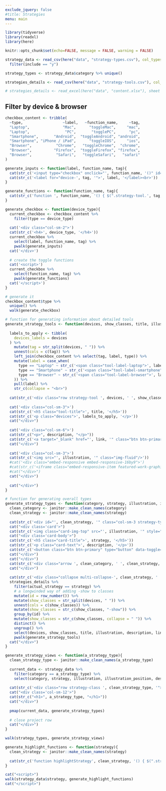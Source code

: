```yaml
---
exclude_jquery: false
#title: Strategies
menu: main
---
```


```r
library(tidyverse)
library(readxl)
library(here)

knitr::opts_chunk$set(echo=FALSE, message = FALSE, warning = FALSE)

strategy_data <- read_csv(here("data", "strategy-types.csv"), col_types = cols(.default = "c")) %>%
  filter(include == "y")

strategy_types <- strategy_data$category %>% unique()

strategies_details <- read_csv(here("data", "strategy-tools.csv"), col_types = cols(.default = "c"))

# strategies_details <- read_excel(here("data", "content.xlsx"), sheet = "strategy-tools")

```



<div class="strategy-page">

<div class="row">

<div class="col-sm-2">
<nav id="toc" data-toggle="toc" class="sticky-top"></nav>
</div>

<div class="col-sm-10">
<h2>Filter by device & browser</h2>

<div class="row tool-filters">

```r
checkbox_content <- tribble(
  ~type,                  ~label,   ~function_name,     ~tag,
  "Laptop",               "Mac",      "toggleMac",     "mac",
  "Laptop",                "PC",       "togglePC",      "pc",
  "Smartphone",       "Android",  "toggleAndroid", "android",
  "Smartphone", "iPhone / iPad",      "toggleIOS",     "ios",
  "Browser",           "Chrome",   "toggleChrome",  "chrome",
  "Browser",          "Firefox",  "toggleFirefox", "firefox",
  "Browser",           "Safari",   "toggleSafari",   "safari"
)

generate_inputs <- function(label, function_name, tag){
  cat(str_c('<input type="checkbox" onclick="', function_name, '()" id="device-', tag, '" name="device-', tag, '" value="', label, '" checked="checked">'))
  cat(str_c('<label for="device-', tag, '">', label, '</label><br>'))
}

generate_functions <- function(function_name, tag){
  cat(str_c('function ', function_name, '() { $(".strategy-tool.', tag, '").toggleClass("', tag, '-show");}'))
}

generate_checkbox <- function(device_type){
  current_checkbox <- checkbox_content %>% 
    filter(type == device_type)
  
  cat('<div class="col-sm-2">')
  cat(str_c('<h4>', device_type, '</h4>'))
  current_checkbox %>% 
    select(label, function_name, tag) %>% 
    pwalk(generate_inputs)
  cat('</div>')
  
  # create the toggle functions
  cat('<script>')
  current_checkbox %>% 
    select(function_name, tag) %>% 
    pwalk(generate_functions)
  cat('</script>')
}

# generate it
checkbox_content$type %>% 
  unique() %>% 
  walk(generate_checkbox)
```

<!-- end tool filters row -->
</div>


```r
# function for generating information about detailed tools
generate_strategy_tools <- function(devices, show_classes, title, illustration, description, link, link_text){
  
  labels_to_apply <- tibble(
    devices_labels = devices
  ) %>% 
    mutate(tag = str_split(devices, " ")) %>% 
    unnest(cols = c(tag)) %>% 
    left_join(checkbox_content %>% select(tag, label, type)) %>% 
    mutate(label = case_when(
      type == "Laptop" ~ str_c('<span class="tool-label-laptop">', label, '</span>'),
      type == "Smartphone" ~ str_c('<span class="tool-label-smartphone">', label, '</span>'),
      type == "Browser" ~ str_c('<span class="tool-label-browser">', label, '</span>')
    )) %>% 
    pull(label) %>% 
    str_c(collapse = "<br>")
  
  cat(str_c('<div class="row strategy-tool ', devices, ' ', show_classes, '">'))
  
  cat('<div class="col-sm-3">')
  cat(str_c('<h5 class="tool-title">', title, '</h5>'))
  cat(str_c('<p class="devices">', labels_to_apply, '</p>'))
  cat("</div>")
  
  cat('<div class="col-sm-6">')
  cat(str_c("<p>", description, "</p>"))
  cat(str_c('<a target="_blank" href="', link, '" class="btn btn-primary" role="button">', link_text, '</a>'))
  cat("</div>")
  
  cat('<div class="col-sm-3">')
  cat(str_c('<img src="', illustration, '" class="img-fluid"/>'))
  #cat('<div class="embed-responsive embed-responsive-16by9">')
  #cat(str_c('<iframe class="embed-responsive-item featured-work-graphic" src="', embed_link, '" allowfullscreen></iframe>'))
  #cat("</div>")
  cat("</div>")
  
  cat("</div>")
}

# function for generating overall types
generate_strategy_types <- function(category, strategy, illustration, illustration_position, description){
  clean_category <- janitor::make_clean_names(category)
  clean_strategy <- janitor::make_clean_names(strategy)
  
  cat(str_c('<div id="', clean_strategy, '" class="col-sm-3 strategy-type ', clean_strategy, '" onclick="highlightStrategy', clean_strategy, '()" data-toggle="collapse" data-target=".multi-collapse-', clean_strategy, '">'))
  cat("<div class='card'>")
  cat(str_c('<img class="card-img-top" src="', illustration, '" style="object-position: ', illustration_position, ';" alt="Card image cap">'))
  cat("<div class='card-body'>")
  cat(str_c('<h5 class="card-title">', strategy, '</h5>'))
  cat(str_c('<p class="card-text">', description, '</p>'))
  cat(str_c('<button class="btn btn-primary" type="button" data-toggle="collapse" data-target=".multi-collapse-', clean_strategy, '">Show me how</button>'))
  cat("</div>")
  cat("</div>")
  cat(str_c('<div class="arrow ', clean_category, ' ', clean_strategy, '"></div>')) #draw arrow
  cat("</div>")
  
  cat(str_c('<div class="collapse multi-collapse-', clean_strategy, ' ', clean_category, ' strategy-type-tools">'))
  strategies_details %>% 
    filter(actual_strategy == strategy) %>% 
    # a longwinded way of adding -show to classes
    mutate(id = row_number()) %>% 
    mutate(show_classes = str_split(devices, " ")) %>% 
    unnest(cols = c(show_classes)) %>% 
    mutate(show_classes = str_c(show_classes, "-show")) %>% 
    group_by(id) %>% 
    mutate(show_classes = str_c(show_classes, collapse = " ")) %>% 
    distinct() %>% 
    ungroup() %>% 
    select(devices, show_classes, title, illustration, description, link, link_text) %>%
    pwalk(generate_strategy_tools)
  cat("</div>")
}

generate_strategy_views <- function(a_strategy_type){
  clean_strategy_type <- janitor::make_clean_names(a_strategy_type)
  
  current_data <- strategy_data %>% 
    filter(category == a_strategy_type) %>% 
    select(category, strategy, illustration, illustration_position, description)
  
  cat(str_c('<div class="row strategy-class ', clean_strategy_type, '">'))
  cat("<div class='col-sm-12'>")
  cat(str_c("<h1>", a_strategy_type, "</h1>"))
  cat("</div>")
  
  pmap(current_data, generate_strategy_types)
  
  # close project row
  cat("</div>")
}

walk(strategy_types, generate_strategy_views)

```


</div>
</div>


<!-- end strategy page -->
</div>


```r
generate_highlight_functions <- function(strategy){
  clean_strategy <- janitor::make_clean_names(strategy)
  
  cat(str_c('function highlightStrategy', clean_strategy, '() { $(".strategy-type.', clean_strategy, '").toggleClass("highlight-this"); $(".arrow.', clean_strategy, '").toggleClass("highlight-this");}\n'))
}

cat("<script>")
walk(strategy_data$strategy, generate_highlight_functions)
cat("</script>")
```


